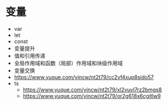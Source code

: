 # 变量

- var
- let
- const
- 变量提升
- 值和引用传递
- 全局作用域和函数（局部）作用域和块级作用域
- 变量交换
- https://www.yuque.com/yincw/nt2t79/cc2vf4xup8sido57
- ts
    - https://www.yuque.com/yincw/nt2t79/xl2vuvl7rz2bmgs8
    - https://www.yuque.com/yincw/nt2t79/or2g618x6cgitlw9



<Tabs groupId="lang" queryString>
<TabItem value="JavaScript" label="JavaScript" default>

```jsx

```

</TabItem>
<TabItem value="TypeScript" label="TypeScript">

```tsx

```

</TabItem>
<TabItem value="Dart" label="Dart">

```dart

```

</TabItem>
</Tabs>


<Tabs groupId="lang" queryString>
<TabItem value="JavaScript" label="JavaScript" default>

```jsx

```

</TabItem>
<TabItem value="TypeScript" label="TypeScript">

```tsx

```

</TabItem>
<TabItem value="Dart" label="Dart">

```dart

```

</TabItem>
</Tabs>